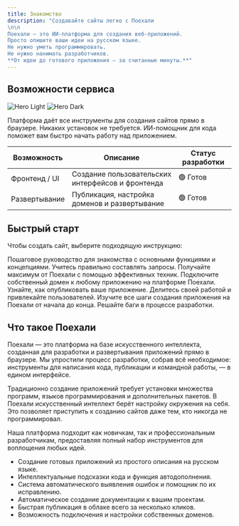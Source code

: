 ```yaml
---
title: Знакомство
description: "Создавайте сайты легко с Поехали
\n\n
Поехали — это ИИ-платформа для создания веб-приложений.
Просто опишите ваши идеи на русском языке.
Не нужно уметь программировать.
Не нужно нанимать разработчиков.
**От идеи до готового приложения — за считанные минуты.**"
---
```


## Возможности сервиса

<img
  className="block dark:hidden"
  src="/images/og.png"
  alt="Hero Light"
/>
<img
  className="hidden dark:block"
  src="/images/og.png"
  alt="Hero Dark"
/>

Платформа даёт все инструменты для создания сайтов прямо в браузере.
Никаких установок не требуется. ИИ-помощник для кода
поможет вам быстро начать работу над приложением.

| Возможность                | Описание                                                     | Статус разработки    |
|----------------------------|--------------------------------------------------------------|----------------------|
| Фронтенд / UI              | Создание пользовательских интерфейсов и фронтенда            | 🟢 Готов             |
| Развертывание              | Публикация, настройка доменов и развертывание                | 🟢 Готов             |


## Быстрый старт

Чтобы создать сайт, выберите подходящую инструкцию:

<CardGroup cols={2}>
  <Card
    title="Начало работы"
    icon="rocket"
    href="/instructions/quickstart"
  >
    Пошаговое руководство для знакомства с основными функциями и концепциями.
  </Card>
  <Card
    title="Инженерия запросов"
    icon="keyboard"
    href="/instructions/prompting"
  >
    Учитесь правильно составлять запросы. Получайте максимум от Поехали с помощью эффективных техник.
  </Card>
  <Card
    title="Свой домен"
    icon="globe"
    href="/instructions/domain"
  >
    Подключите собственный домен к любому приложению на платформе Поехали.
  </Card>
  <Card
    title="Публикация"
    icon="upload"
    href="/instructions/publish"
  >
    Узнайте, как опубликовать ваше приложение. Делитесь своей работой и привлекайте пользователей.
  </Card>
  <Card
    title="Обучение"
    icon="book-open"
    href="instructions/tutorials"
  >
    Изучите все шаги создания приложения на Поехали от начала до конца.
  </Card>
  <Card
    title="Устранение неполадок"
    icon="bug"
    href="instructions/debugging"
  >
    Решайте баги в процессе разработки.
  </Card>
</CardGroup>


## Что такое Поехали

Поехали — это платформа на базе искусственного интеллекта,
созданная для разработки и развертывания приложений прямо в браузере.
Мы упростили процесс разработки, собрав всё необходимое: инструменты для написания кода,
публикации и командной работы, — в едином интерфейсе.

Традиционно создание приложений требует установки множества программ,
языков программирования и дополнительных пакетов.
В Поехали искусственный интеллект берёт настройку окружения на себя.
Это позволяет приступить к созданию сайтов даже тем, кто никогда не программировал.

Наша платформа подходит как новичкам, так и профессиональным разработчикам,
предоставляя полный набор инструментов для воплощения любых идей.

* Создание готовых приложений из простого описания на русском языке.
* Интеллектуальные подсказки кода и функция автодополнения.
* Система автоматического выявления ошибок и помощник по их исправлению.
* Автоматическое создание документации к вашим проектам.
* Быстрая публикация в облаке всего за несколько кликов.
* Возможность подключения и настройки собственных доменов.
